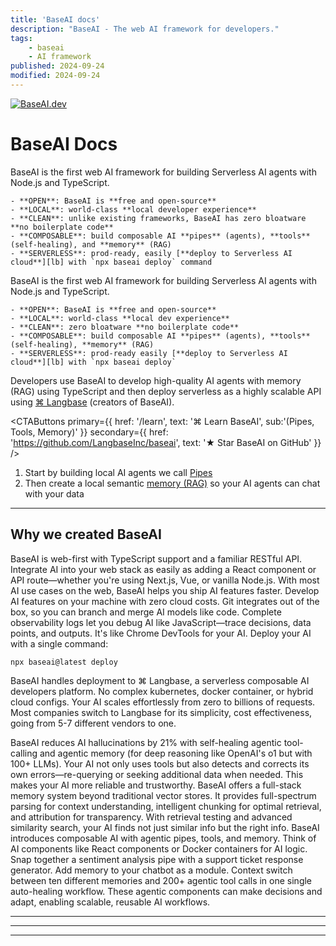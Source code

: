 ```yaml
---
title: 'BaseAI docs'
description: "BaseAI - The web AI framework for developers."
tags:
    - baseai
    - AI framework
published: 2024-09-24
modified: 2024-09-24
---
```


<a href="https://baseai.dev/docs" className="flex h-full w-full items-center justify-center mb-4">
    <img className="w-full" src="https://raw.githubusercontent.com/LangbaseInc/docs-images/refs/heads/main/baseai/logo/logo.png" alt="BaseAI.dev" />
</a>

<h1 className="flex flex lg:hidden">BaseAI Docs</h1>

<span className="hidden md:block">
    BaseAI is the first web AI framework for building Serverless AI agents with Node.js and TypeScript.

    - **OPEN**: BaseAI is **free and open-source**
    - **LOCAL**: world-class **local developer experience**
    - **CLEAN**: unlike existing frameworks, BaseAI has zero bloatware **no boilerplate code**
    - **COMPOSABLE**: build composable AI **pipes** (agents), **tools** (self-healing), and **memory** (RAG)
    - **SERVERLESS**: prod-ready, easily [**deploy to Serverless AI cloud**][lb] with `npx baseai deploy` command

</span>


<span className="md:hidden">
    BaseAI is the first web AI framework for building Serverless AI agents with Node.js and TypeScript.

    - **OPEN**: BaseAI is **free and open-source**
    - **LOCAL**: world-class **local dev experience**
    - **CLEAN**: zero bloatware **no boilerplate code**
    - **COMPOSABLE**: build composable AI **pipes** (agents), **tools** (self-healing), **memory** (RAG)
    - **SERVERLESS**: prod-ready easily [**deploy to Serverless AI cloud**][lb] with `npx baseai deploy`

</span>

Developers use BaseAI to develop high-quality AI agents with memory (RAG) using TypeScript and then deploy serverless as a highly scalable API using [⌘ Langbase][lb] (creators of BaseAI).

<CTAButtons
    primary={{ href: '/learn', text: '⌘ Learn BaseAI', sub:'(Pipes, Tools, Memory)' }}
    secondary={{ href: 'https://github.com/LangbaseInc/baseai', text: '★ Star BaseAI on GitHub' }}
/>

1. Start by building local AI agents we call [Pipes](/docs/pipe/quickstart)
2. Then create a local semantic [memory (RAG)](/docs/memory/quickstart) so your AI agents can chat with your data

---

## Why we created BaseAI

<SpoilerAdvanced title="Built for Web Developers" sub="90% AI use-cases are on the web — BaseAI is API, TypeScript, and web first">
BaseAI is web-first with TypeScript support and a familiar RESTful API. Integrate AI into your web stack as easily as adding a React component or API route—whether you're using Next.js, Vue, or vanilla Node.js. With most AI use cases on the web, BaseAI helps you ship AI features faster.
</SpoilerAdvanced>

<SpoilerAdvanced title="Local developer experience" sub="Zero-cost local development, version-control, and complete observability logs">
Develop AI features on your machine with zero cloud costs. Git integrates out of the box, so you can branch and merge AI models like code. Complete observability logs let you debug AI like JavaScript—trace decisions, data points, and outputs. It's like Chrome DevTools for your AI.
</SpoilerAdvanced>

<SpoilerAdvanced title="Deploy to Serverless AI Cloud" sub="Seriously easy to deploy: One command serverless deployment on ⌘ Langbase">
Deploy your AI with a single command:

```shell
npx baseai@latest deploy
```

BaseAI handles deployment to ⌘ Langbase, a serverless composable AI developers platform. No complex kubernetes, docker container, or hybrid cloud configs. Your AI scales effortlessly from zero to billions of requests. Most companies switch to Langbase for its simplicity, cost effectiveness, going from 5-7 different vendors to one.
</SpoilerAdvanced>

<SpoilerAdvanced title="Self-Healing Agentic Tool-Calling" sub="Auto tool calls and result handling with self-healing agents to 21% extra reduced hallucinations">
BaseAI reduces AI hallucinations by 21% with self-healing agentic tool-calling and agentic memory (for deep reasoning like OpenAI's o1 but with 100+ LLMs). Your AI not only uses tools but also detects and corrects its own errors—re-querying or seeking additional data when needed. This makes your AI more reliable and trustworthy.
</SpoilerAdvanced>

<SpoilerAdvanced title="Full-Stack Memory x RAG Vector Store" sub="Vector db's aren't enough, full-spectrum parsing, chunking, attributes, retrieval testing, and similarity search">
BaseAI offers a full-stack memory system beyond traditional vector stores. It provides full-spectrum parsing for context understanding, intelligent chunking for optimal retrieval, and attribution for transparency. With retrieval testing and advanced similarity search, your AI finds not just similar info but the right info.
</SpoilerAdvanced>

<SpoilerAdvanced title="Composable AI: Agentic ( Pipes | Tools | Memory )" sub="Like React components or Docker containers, AI pipes are composable agents of AI automation workflows">
BaseAI introduces composable AI with agentic pipes, tools, and memory. Think of AI components like React components or Docker containers for AI logic. Snap together a sentiment analysis pipe with a support ticket response generator. Add memory to your chatbot as a module. Context switch between ten different memories and 200+ agentic tool calls in one single auto-healing workflow. These agentic components can make decisions and adapt, enabling scalable, reusable AI workflows.
</SpoilerAdvanced>

---

<ProductsTable />

---

<Guides />

---

[lb]: https://langbase.com
[bai]: https://baseai.dev
